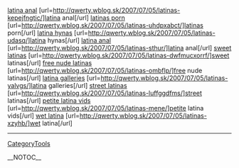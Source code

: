 <a href= http://qwerty.wblog.sk/2007/07/05/latinas-kepejfngtic/ >latina anal</a>   [url=http://qwerty.wblog.sk/2007/07/05/latinas-kepejfngtic/]latina anal[/url]   <a href= http://qwerty.wblog.sk/2007/07/05/latinas-uhdpxabct/ >latinas porn</a>   [url=http://qwerty.wblog.sk/2007/07/05/latinas-uhdpxabct/]latinas porn[/url]   <a href= http://qwerty.wblog.sk/2007/07/05/latinas-udasq/ >latina hynas</a>   [url=http://qwerty.wblog.sk/2007/07/05/latinas-udasq/]latina hynas[/url]   <a href= http://qwerty.wblog.sk/2007/07/05/latinas-sthur/ >latina anal</a>   [url=http://qwerty.wblog.sk/2007/07/05/latinas-sthur/]latina anal[/url]   <a href= http://qwerty.wblog.sk/2007/07/05/latinas-dwfmucxorrf/ >sweet latinas</a>   [url=http://qwerty.wblog.sk/2007/07/05/latinas-dwfmucxorrf/]sweet latinas[/url]   <a href= http://qwerty.wblog.sk/2007/07/05/latinas-ombflp/ >free nude latinas</a>   [url=http://qwerty.wblog.sk/2007/07/05/latinas-ombflp/]free nude latinas[/url]   <a href= http://qwerty.wblog.sk/2007/07/05/latinas-yalvgs/ >latina galleries</a>   [url=http://qwerty.wblog.sk/2007/07/05/latinas-yalvgs/]latina galleries[/url]   <a href= http://qwerty.wblog.sk/2007/07/05/latinas-luffggdfms/ >street latinas</a>   [url=http://qwerty.wblog.sk/2007/07/05/latinas-luffggdfms/]street latinas[/url]   <a href= http://qwerty.wblog.sk/2007/07/05/latinas-mene/ >petite latina vids</a>   [url=http://qwerty.wblog.sk/2007/07/05/latinas-mene/]petite latina vids[/url]   <a href= http://qwerty.wblog.sk/2007/07/05/latinas-xzyhb/ >wet latina</a>   [url=http://qwerty.wblog.sk/2007/07/05/latinas-xzyhb/]wet latina[/url]
----
[[CategoryTools]]

__NOTOC__